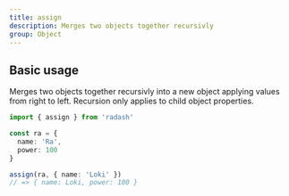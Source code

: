 ```yaml
---
title: assign
description: Merges two objects together recursivly
group: Object
---
```


## Basic usage

Merges two objects together recursivly into a new object applying values from right to left. Recursion only applies to child object properties.

```ts
import { assign } from 'radash'

const ra = {
  name: 'Ra',
  power: 100
}

assign(ra, { name: 'Loki' })
// => { name: Loki, power: 100 }
```
